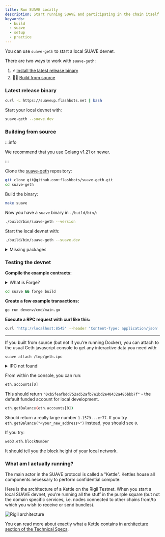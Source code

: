 ```yaml
---
title: Run SUAVE Locally
description: Start running SUAVE and participating in the chain itself
keywords:
  - build
  - suave
  - setup
  - practice
---
```


You can use `suave-geth` to start a local SUAVE devnet.

There are two ways to work with `suave-geth`:

1. ⚡ [Install the latest release binary](#latest-release-binary)
2. 🧙‍♀️ [Build from source](#building-from-source)

### Latest release binary

```bash
curl -L https://suaveup.flashbots.net | bash
```

Start your local devnet with:

```bash
suave-geth --suave.dev
```

### Building from source

:::info

We recommend that you use Golang v1.21 or newer.

:::

Clone the [suave-geth](https://github.com/flashbots/suave-geth/) repository:

```bash
git clone git@github.com:flashbots/suave-geth.git
cd suave-geth
```

Build the binary:

```bash
make suave
```

Now you have a `suave` binary in `./build/bin/`:

```bash
./build/bin/suave-geth --version
```

Start the local devnet with:

```bash
./build/bin/suave-geth --suave.dev
```

<details>
  <summary>Missing packages</summary>
  <div>
    <div>
      <div>
        If you have set up a new machine to run through this, you'll also need
        to install Make and Go:
        <pre>sudo apt install make golang-go</pre>
      </div>
    </div>
  </div>
</details>

### Testing the devnet

**Compile the example contracts:**

<details>
  <summary>What is Forge?</summary>
  <div>
    <div>
      <div>
        `forge` is a part of the smart contract development toolchain we use in our examples, which you can learn more about in our [next tutorial](/tutorials/deploy-contracts). If you do not have it installed, you can do so quickly with: 
        <pre>curl -L https://foundry.paradigm.xyz | bash</pre>
      </div>
    </div>
  </div>
</details>

```bash
cd suave && forge build
```

**Create a few example transactions:**

```bash
go run devenv/cmd/main.go
```

**Execute a RPC request with curl like this:**

```bash
curl 'http://localhost:8545' --header 'Content-Type: application/json' --data '{ "jsonrpc":"2.0", "method":"eth_blockNumber", "params":[], "id":83 }'
```

---

If you built from source (but not if you're running Docker), you can attach to the usual Geth javascript console to get any interactive data you need with:

```bash
suave attach /tmp/geth.ipc
```

<details>
  <summary>IPC not found</summary>
  <div>
    <div>
      <div>
        It may be the case, especially if you have a custom GOPATH, that the geth.ipc is somewhere else. You can either force the path using the `--ipcpath` flag whens tarting SUAVE, or find the path in the logs (it could look something like `/System/Volumes/Data/private/var/folders/rt/gq5bhvy17wz5z5dl32_x83dw0000gp/T/geth.ipc`, for instance).
      </div>
    </div>
  </div>
</details>

From within the console, you can run:

```bash
eth.accounts[0]
```

This should return `"0xb5feafbdd752ad52afb7e1bd2e40432a485bbb7f"` - the default funded account for local development.

```bash
eth.getBalance(eth.accounts[0])
```

Should return a really large number `1.1579...e+77`. If you try `eth.getBalance("<your_new_address>")` instead, you should see `0`.

If you try:

```bash
web3.eth.blockNumber
```

It should tell you the block height of your local network.

### What am I actually running?

The main actor in the SUAVE protocol is called a "Kettle". Kettles house all components necessary to perform confidential compute.

Here is the architecture of a Kettle on the Rigil Testnet. When you start a local SUAVE devnet, you're running all the stuff in the purple square (but not the domain specific services, i.e. nodes connected to other chains from/to which you wish to receive or send bundles).

![Rigil architecture](/assets/rigil-architecture.svg)

You can read more about exactly what a Kettle contains in [architecture section of the Technical Specs](/technical/specs/rigil/#architecture).
